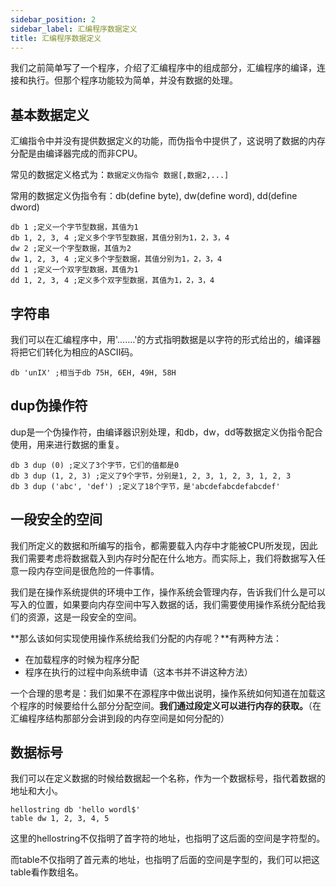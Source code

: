 ```yaml
---
sidebar_position: 2
sidebar_label: 汇编程序数据定义
title: 汇编程序数据定义
---
```


我们之前简单写了一个程序，介绍了汇编程序中的组成部分，汇编程序的编译，连接和执行。但那个程序功能较为简单，并没有数据的处理。

## 基本数据定义
汇编指令中并没有提供数据定义的功能，而伪指令中提供了，这说明了数据的内存分配是由编译器完成的而非CPU。

常见的数据定义格式为：`数据定义伪指令 数据[,数据2,...]`

常用的数据定义伪指令有：db(define byte), dw(define word), dd(define dword)

```asmatmel
db 1 ;定义一个字节型数据，其值为1
db 1, 2, 3, 4 ;定义多个字节型数据，其值分别为1，2，3，4
dw 2 ;定义一个字型数据，其值为2
dw 1, 2, 3, 4 ;定义多个字型数据，其值分别为1，2，3，4
dd 1 ;定义一个双字型数据，其值为1
dd 1, 2, 3, 4 ;定义多个双字型数据，其值为1，2，3，4
```

## 字符串
我们可以在汇编程序中，用'.......'的方式指明数据是以字符的形式给出的，编译器将把它们转化为相应的ASCII码。
```asmatmel
db 'unIX' ;相当于db 75H, 6EH, 49H, 58H
```

## dup伪操作符
dup是一个伪操作符，由编译器识别处理，和db，dw，dd等数据定义伪指令配合使用，用来进行数据的重复。
```asmatmel
db 3 dup (0) ;定义了3个字节，它们的值都是0
db 3 dup (1, 2, 3) ;定义了9个字节，分别是1, 2, 3, 1, 2, 3, 1, 2, 3
db 3 dup ('abc', 'def') ;定义了18个字节，是'abcdefabcdefabcdef'
```

## 一段安全的空间
我们所定义的数据和所编写的指令，都需要载入内存中才能被CPU所发现，因此我们需要考虑将数据载入到内存时分配在什么地方。而实际上，我们将数据写入任意一段内存空间是很危险的一件事情。

我们是在操作系统提供的环境中工作，操作系统会管理内存，告诉我们什么是可以写入的位置，如果要向内存空间中写入数据的话，我们需要使用操作系统分配给我们的资源，这是一段安全的空间。

**那么该如何实现使用操作系统给我们分配的内存呢？**有两种方法：
- 在加载程序的时候为程序分配
- 程序在执行的过程中向系统申请（这本书并不讲这种方法）

一个合理的思考是：我们如果不在源程序中做出说明，操作系统如何知道在加载这个程序的时候要给什么部分分配空间。**我们通过段定义可以进行内存的获取。**（在汇编程序结构那部分会讲到段的内存空间是如何分配的）

## 数据标号
我们可以在定义数据的时候给数据起一个名称，作为一个数据标号，指代着数据的地址和大小。

```asmatmel
hellostring db 'hello wordl$'
table dw 1, 2, 3, 4, 5
```

这里的hellostring不仅指明了首字符的地址，也指明了这后面的空间是字符型的。

而table不仅指明了首元素的地址，也指明了后面的空间是字型的，我们可以把这table看作数组名。